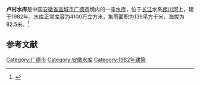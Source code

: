 {{Infobox Reservoir 
|name = 卢村水库
|nickname = 
|image = Lucun Reservoir, Guangde County.jpg
|image_caption = 
|map = 
|map_caption = 
|pushpin_map = 
|pushpin_map_caption = 
|code = 
|class = 
|location_of_reservoir = [[安徽省|安徽省]][[宣城市|宣城市]][[广德市|广德市]]
|location_of_dam = 
|inflow = 
|outflow = 
|catchment_area = 139
|reservoir_area = 
|mean_depth = 
|maximum_depth = 
|flood_level = 
|normal_water_level = 
|dead_water_level = 
|water_quality = 
|island = 
|maximum_storage_capacity = 
|normal_storage_capacity = 4100万
|dead_storage_capacity = 
|type_of_dam = 
|elevation_of_dam = 
|height_of_dam = 
|length_of_dam = 
|width_of_dam = 
|installed_capacity = 
|irrigated_area =
|start = 
|complete = 1982年
|cost = 
|emigrate = 
|latd = 
|latm = 
|lats = 
|latNS = 
|longd = 
|longm = 
|longs = 
|longEW = 
|website = 
|footnotes = 
}}
'''卢村水库'''是中国[[安徽省|安徽省]][[宣城市|宣城市]][[广德市|广德市]]境内的一座[[水库|水库]]，位于[[长江|长江]]水系[[朗川河|朗川河]]上，建于1982年。水库正常库容为4100万立方米，集雨面积为139平方千米，海拔为82.5米。<ref>{{cite web|url=http://brim.ihb.ac.cn/12/CN/12.asp|title=中国大中型水库基本特征数据库|work=中国生物多样性信息系统内陆水体生物学分部|deadurl=yes|archiveurl=https://web.archive.org/web/20120402061833/http://brim.ihb.ac.cn/12/CN/12.asp|archivedate=2012-04-02}}</ref>

== 参考文献 ==
{{Reflist}}

{{安徽小作品}}

[[Category:广德市|Category:广德市]]
[[Category:安徽水库|Category:安徽水库]]
[[Category:1982年建築|Category:1982年建築]]